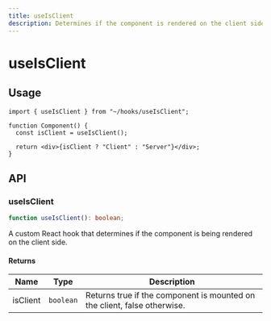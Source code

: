 ```yaml
---
title: useIsClient
description: Determines if the component is rendered on the client side.
---
```


# useIsClient

## Usage

```tsx title="Component.tsx"
import { useIsClient } from "~/hooks/useIsClient";

function Component() {
  const isClient = useIsClient();

  return <div>{isClient ? "Client" : "Server"}</div>;
}
```

## API

### useIsClient

```ts title="useIsClient.ts"
function useIsClient(): boolean;
```

A custom React hook that determines if the component is being rendered on the client side.

#### Returns

| Name     | Type      | Description                                                              |
| -------- | --------- | ------------------------------------------------------------------------ |
| isClient | `boolean` | Returns true if the component is mounted on the client, false otherwise. |
